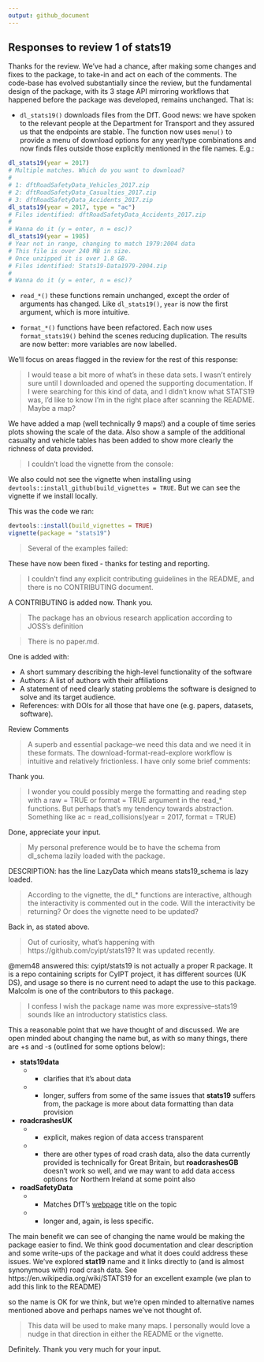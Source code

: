 ```yaml
---
output: github_document
---
```


## Responses to review 1 of stats19

Thanks for the review.
We've had a chance, after making some changes and fixes to the package, to take-in and act on each of the comments.
The code-base has evolved substantially since the review, but the fundamental design of the package, with its 3 stage API mirroring workflows that happened before the package was developed, remains unchanged.
That is:

- `dl_stats19()` downloads files from the DfT. Good news: we have spoken to the relevant people at the Department for Transport and they assured us that the endpoints are stable. The function now uses `menu()` to provide a menu of download options for any year/type combinations and now finds files outside those explicitly mentioned in the file names.
E.g.:

```r
dl_stats19(year = 2017)
# Multiple matches. Which do you want to download?
# 
# 1: dftRoadSafetyData_Vehicles_2017.zip
# 2: dftRoadSafetyData_Casualties_2017.zip
# 3: dftRoadSafetyData_Accidents_2017.zip
dl_stats19(year = 2017, type = "ac")
# Files identified: dftRoadSafetyData_Accidents_2017.zip
# 
# Wanna do it (y = enter, n = esc)? 
dl_stats19(year = 1985)
# Year not in range, changing to match 1979:2004 data
# This file is over 240 MB in size.
# Once unzipped it is over 1.8 GB.
# Files identified: Stats19-Data1979-2004.zip
# 
# Wanna do it (y = enter, n = esc)?
```

- `read_*()` these functions remain unchanged, except the order of arguments has changed.
Like `dl_stats19()`, `year` is now the first argument, which is more intuitive.

- `format_*()` functions have been refactored. Each now uses `format_stats19()` behind the scenes reducing duplication.
The results are now better: more variables are now labelled.

We'll focus on areas flagged in the review for the rest of this response:

> I would tease a bit more of what's in these data sets. I wasn't entirely sure until I downloaded and opened the supporting documentation. If I were searching for this kind of data, and I didn't know what STATS19 was, I'd like to know I'm in the right place after scanning the README. Maybe a map?

We have added a map (well technically 9 maps!) and a couple of time series plots showing the scale of the data.
Also show a sample of the additional casualty and vehicle tables has been added to show more clearly the richness of data provided.

> I couldn't load the vignette from the console:

We also could not see the vignette when installing using `devtools::install_github(build_vignettes = TRUE`. But we can see the vignette if we install locally.

This was the code we ran:

```r
devtools::install(build_vignettes = TRUE)
vignette(package = "stats19")
```

> Several of the examples failed:

These have now been fixed - thanks for testing and reporting.

> I couldn't find any explicit contributing guidelines in the README, and there is no CONTRIBUTING document.

A CONTRIBUTING is added now. Thank you.

> The package has an obvious research application according to JOSS's definition

> There is no paper.md.

One is added with:

- A short summary describing the high-level functionality of the software
- Authors: A list of authors with their affiliations
- A statement of need clearly stating problems the software is designed to solve and its target audience.
- References: with DOIs for all those that have one (e.g. papers, datasets, software).

Review Comments

> A superb and essential package--we need this data and we need it in these formats. The download-format-read-explore workflow is intuitive and relatively frictionless. I have only some brief comments:

Thank you.

> I wonder you could possibly merge the formatting and reading step with a raw = TRUE or format = TRUE argument in the read_* functions. But perhaps that's my tendency towards abstraction. Something like ac = read_collisions(year = 2017, format = TRUE)

Done, appreciate your input.

> My personal preference would be to have the schema from dl_schema lazily loaded with the package.

DESCRIPTION: has the line LazyData which means stats19_schema is lazy loaded.

> According to the vignette, the dl_* functions are interactive, although the interactivity is commented out in the code. Will the interactivity be returning? Or does the vignette need to be updated?

Back in, as stated above.

> Out of curiosity, what's happening with https://github.com/cyipt/stats19? It was updated recently.

@mem48 answered this: cyipt/stats19 is not actually a proper R package. It is a repo containing scripts for CyIPT project, it has different sources (UK DS), and usage so there is no current need to adapt the use to this package. Malcolm is one of the contributors to this package.

> I confess I wish the package name was more expressive--stats19 sounds like an introductory statistics class.

This a reasonable point that we have thought of and discussed.
We are open minded about changing the name but, as with so many things, there are +s and -s (outlined for some options below):

- **stats19data**
  - + clarifies that it's about data
  - - longer, suffers from some of the same issues that **stats19** suffers from, the package is more about data formatting than data provision

- **roadcrashesUK**
  - + explicit, makes region of data access transparent
  - - there are other types of road crash data, also the data currently provided is technically for Great Britain, but **roadcrashesGB** doesn't work so well, and we may want to add data access options for Northern Ireland at some point also

- **roadSafetyData**
  - + Matches DfT's [webpage](https://data.gov.uk/dataset/cb7ae6f0-4be6-4935-9277-47e5ce24a11f/road-safety-data) title on the topic
  - - longer and, again, is less specific.
  
The main benefit we can see of changing the name would be making the package easier to find.
We think good documentation and clear description and some write-ups of the package and what it does could address these issues.
We've explored **stat19** name and it links directly to (and is almost synonymous with) road crash data.
See https://en.wikipedia.org/wiki/STATS19 for an excellent example (we plan to add this link to the README)

so the name is OK for we think, but we're open minded to alternative names mentioned above and perhaps names we've not thought of.


> This data will be used to make many maps. I personally would love a nudge in that direction in either the README or the vignette.

Definitely. Thank you very much for your input.
